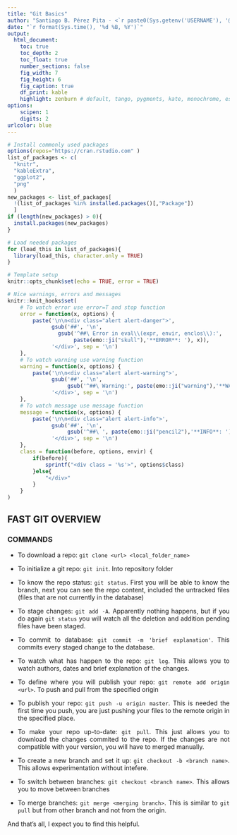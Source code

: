 ```yaml
---
title: "Git Basics"
author: "Santiago B. Pérez Pita - <`r paste0(Sys.getenv('USERNAME'), '@gruposantander.com')`>"
date: "`r format(Sys.time(), '%d %B, %Y')`"
output:
  html_document:
    toc: true
    toc_depth: 2
    toc_float: true
    number_sections: false
    fig_width: 7
    fig_height: 6
    fig_caption: true
    df_print: kable
    highlight: zenburn # default, tango, pygments, kate, monochrome, espresso, zenburn, haddock textmate
options:
    scipen: 1
    digits: 2
urlcolor: blue
---
```

```r
# Install commonly used packages
options(repos="https://cran.rstudio.com" )
list_of_packages <- c(
  "knitr",
  "kableExtra",
  "ggplot2",
  "png"
  )
new_packages <- list_of_packages[
  !(list_of_packages %in% installed.packages()[,"Package"])
  ]
if (length(new_packages) > 0){
  install.packages(new_packages)
}

# Load needed packages
for (load_this in list_of_packages){
  library(load_this, character.only = TRUE)
}

# Template setup
knitr::opts_chunk$set(echo = TRUE, error = TRUE)

# Nice warnings, errors and messages
knitr::knit_hooks$set(
    # To watch error use error=T and stop function
    error = function(x, options) {
        paste('\n\n<div class="alert alert-danger">',
              gsub('##', '\n',
                gsub('^##\ Error in eval\\(expr, envir, enclos\\):',
                     paste(emo::ji("skull"),'**ERROR**: '), x)),
              '</div>', sep = '\n')
    },
    # To watch warning use warning function
    warning = function(x, options) {
        paste('\n\n<div class="alert alert-warning">',
              gsub('##', '\n',
                   gsub('^##\ Warning:', paste(emo::ji("warning"),'**WARNING**: '), x)),
              '</div>', sep = '\n')
    },
    # To watch message use message function
    message = function(x, options) {
        paste('\n\n<div class="alert alert-info">',
              gsub('##', '\n',
                   gsub('^##\ ', paste(emo::ji("pencil2"),'**INFO**: '), x)),
              '</div>', sep = '\n')
    },
    class = function(before, options, envir) {
        if(before){
            sprintf("<div class = '%s'>", options$class)
        }else{
            "</div>"
        }
    }
)
```

<!-- Add my touch to the basic output -->
<style>
    p {
        text-align: justify;
    }
    
    .alert a {
      font-weight: bold;
    }

    .center-pic img {
        display: block;
        margin-left: auto;
        margin-right: auto;
        margin-bottom: 20px;
    }
</style>

<!-- 
HOW TO
What are you able to do now:
    + Use:
        ```r
            message("A standard message")
        ```
        ```r
            warning("A warning message")
        ```
        ```r
            stop("A error message")
        ```
    To add really cool formatted messages to your document.
    You can still use standard markdown syntax inside that messages. AWESOME!
    
    + Use:
        ```r
            include_graphics("/path/to/your/image.png")
        ```
    To show centered and not too wide pictures.

FEATURES
How your document will be rendered:
    + Justified: Because we hate chaotic line lengths.
    + Dark Code theme: Because it is how we are used to write it.
    + Floating TOC: Because it is what makes it useful.

FOR REALS
If you have previous knowledge:
    + You can add style features editing the CSS code between <style> tags.
    Don't use a standalone file for a template, it will be copied everywhere.
    + If you use the Vim shortcuts you have B(egin) mark at first editable line.

TODOS
Every help would be welcomed:
    + A header and footer will probably make html looking better.


ENJOY IT!
--->


## FAST GIT OVERVIEW

### COMMANDS

* To download a repo: `git clone <url> <local_folder_name>`

* To initialize a git repo: `git init`. Into repository folder

* To know the repo status: `git status`. First you will be able to know the branch, next you can see the repo content, included the untracked files (files that are not currently in the database)

* To stage changes: `git add -A`. Apparently nothing happens, but if you do again `git status` you will watch all the deletion and addition pending files have been staged.

* To commit to database: `git commit -m 'brief explanation'`. This commits every staged change to the database.

* To watch what has happen to the repo: `git log`. This allows you to watch authors, dates and brief explanation of the changes.

* To define where you will publish your repo: `git remote add origin <url>`. To push and pull from the specified origin

* To publish your repo: `git push -u origin master`. This is needed the first time you push, you are just pushing your files to the remote origin in the specified place. 

* To make your repo up-to-date: `git pull`. This just allows you to download the changes commited to the repo. If the changes are not compatible with your version, you will have to merged manually.

* To create a new branch and set it up: `git checkout -b <branch name>`. This allows experimentation without intefere.

* To switch between branches: `git checkout <branch name>`. This allows you to move between branches

* To merge branches: `git merge <merging branch>`. This is similar to `git pull` but from other branch and not from the origin.

And that's all, I expect you to find this helpful.

